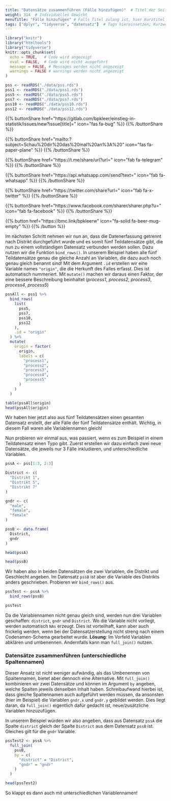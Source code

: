 ```yaml
---
title: "Datensätze zusammenführen (Fälle hinzufügen)"  # Titel der Seite
weight: 314  # Individuelles Gewicht 
menuTitle: "Fälle hinzufügen" # Falls Titel zulang ist, hier Kurztitel
tags: ["dplyr", "tidyverse", "datensatz"]  # Tags hiereinsetzen; Kurzwort, was auf der Seite passsiert
---
```

```r
library("knitr")
library("htmltools")
library("tidyverse")
knitr::opts_chunk$set(
  echo = TRUE,   # Code wird angezeigt
  eval = FALSE,  # Code wird nicht ausgeführt
  message = FALSE, # Messages werden nicht angezeigt
  warnings = FALSE # warnings werden nicht angezeigt
)

pss <- readRDS("./data/pss.rds")
pss1 <- readRDS("./data/pss1.rds")
pss5 <- readRDS("./data/pss5.rds")
pss7 <- readRDS("./data/pss7.rds")
pss10 <- readRDS("./data/pss10.rds")
pss12 <- readRDS("./data/pss12.rds")
```

{{% buttonShare href=\"https\:\/\/gitlab.com\/bpkleer\/einstieg-in-statistik\/issues\/new?issue[title]=\" icon=\"fas fa-bug\" %}} {{% /buttonShare %}} 

{{% buttonShare href=\"mailto\:?subject=Schau\%20dir\%20das\%20mal\%20an\%3A\%20\" icon=\"fas fa-paper-plane\" %}} {{% /buttonShare %}}

{{% buttonShare href=\"https\:\/\/t.me\/share\/url?url=\" icon=\"fab fa-telegram\" %}} {{% /buttonShare %}}

{{% buttonShare href=\"https\:\/\/api.whatsapp.com\/send?text=\" icon=\"fab fa-whatsapp\" %}} {{% /buttonShare %}}

{{% buttonShare href=\"https\:\/\/twitter.com\/share?url=\" icon=\"fab fa-x-twitter\" %}} {{% /buttonShare %}}

{{% buttonShare href=\"https\:\/\/www.facebook.com\/sharer\/sharer.php?u=\" icon=\"fab fa-facebook\" %}} {{% /buttonShare %}}

{{% button href=\"https\:\/\/bmc.link\/bpkleerw\" icon=\"fa-solid fa-beer-mug-empty\" %}} {{% /button %}}

Im nächsten Schritt nehmen wir nun an, dass die Datenerfassung getrennt nach Distrikt durchgeführt wurde und es somit fünf Teildatensätze gibt, die nun zu einem vollständigen Datensatz verbunden werden sollen. Dazu nutzen wir die Funktion `bind_rows()`. In unserem Beispiel haben alle fünf Teildatensätze genau die gleiche Anzahl an Variablen, die dazu auch noch genau gleich benannt sind! Mit dem Argument `.id` erstellen wir eine Variable names `"origin"`, die die Herkunft des Falles erfasst. Dies ist automatisch nummeriert. Mit `mutate()` machen wir daraus einen Faktor, der eine bessere Beschreibung beinhaltet (*process1*, *process2*, *process3*, *process4*, *process5*)

```r
pssAll <- pss1 %>%
  bind_rows(
    list(
      pss5,
      pss7, 
      pss10, 
      pss12
    ), 
    .id = "origin"
  ) %>%
  mutate(
    origin = factor(
      origin, 
      labels = c(
        "process1", 
        "process2", 
        "process3", 
        "process4",
        "process5"
      )
    )
  )

table(pssAll$origin)
head(pssAll$origin)
``` 

Wir haben hier jetzt also aus fünf Teildatensätzen einen gesamten Datensatz erstellt, der alle Fälle der fünf Teildatensätze enthält. Wichtig, in diesem Fall waren alle Variablennamen gleich!

Nun probieren wir einmal aus, was passiert, wenn es zum Beispiel in einem Teildatensatz einen Typo gibt. Zuerst erstellen wir dazu einfach zwei neue Datensätze, die jeweils nur 3 Fälle inkludieren, und unterschiedliche Variablen.

``` r
pssA <- pss[1:3, 2:3]

District <- c(
  "Distrikt 1", 
  "Distrikt 5",
  "Distrikt 7"
)

gndr <- c(
  "male",
  "female",
  "female"
)

pssB <- data.frame(
  District, 
  gndr
)

head(pssA)

head(pssB)
``` 

Wir haben also in beiden Datensätzen die zwei Variablen, die Distrikt und Geschlecht angeben. Im Datensatz `pssB` ist aber die Variable des Distrikts anders geschrieben. Probieren wir `bind_rows()` aus. 

 
``` r
pssTest <- pssA %>% 
  bind_rows(pssB)

pssTest
```

Da die Variablennamen nicht genau gleich sind, werden nun drei Variablen geschaffen: `district`, `gndr` und `District`. Wo die Variable nicht vorliegt, werden automatisch `NAs` erzeugt. Dies ist vorteilhaft, kann aber auch frickelig werden, wenn bei der Datensatzerstellung nicht streng nach einem Codenamen-Schema gearbeitet wurde. **Lösung**: Im Vorfeld Variablen abklären und umbenennen. Andernfalls kann man `full_join()` nutzen.

### Datensätze zusammenführen (unterschiedliche Spaltennamen)
Dieser Ansatz ist nicht weniger aufwändig, als das Umbenennen von Spaltennamen, bietet aber dennoch eine Alternative. Mit `full_join()` kombinieren wir zwei Datensätze und können im Argument `by` angeben, welche Spalten jeweils denselben Inhalt haben. Schreibaufwand hierbei ist, dass gleiche Spaltennamen auch aufgeführt werden müssen, da ansonsten (hier im Beispiel) die Variablen `gndr.x` und `gndr.y` gebildet werden. Dies liegt daran, da `full_join()` eigentlich dafür gedacht ist, neue/zusätzliche Variablen hinzuzufügen. 

In unserem Beispiel würden wir also angeben, dass aus Datensatz `pssA` die Spalte `district` gleich der Spalte `District` aus dem Datensatz `pssB` ist. Gleiches gilt für die `gndr` Variable. 

```r
pssTest2 <- pssA %>% 
  full_join(
    pssB,
    by = c(
      "district" = "District", 
      "gndr" = "gndr"
    )
  )

head(pssTest2)
```

So klappt es dann auch mit unterschiedlichen Variablennamen!